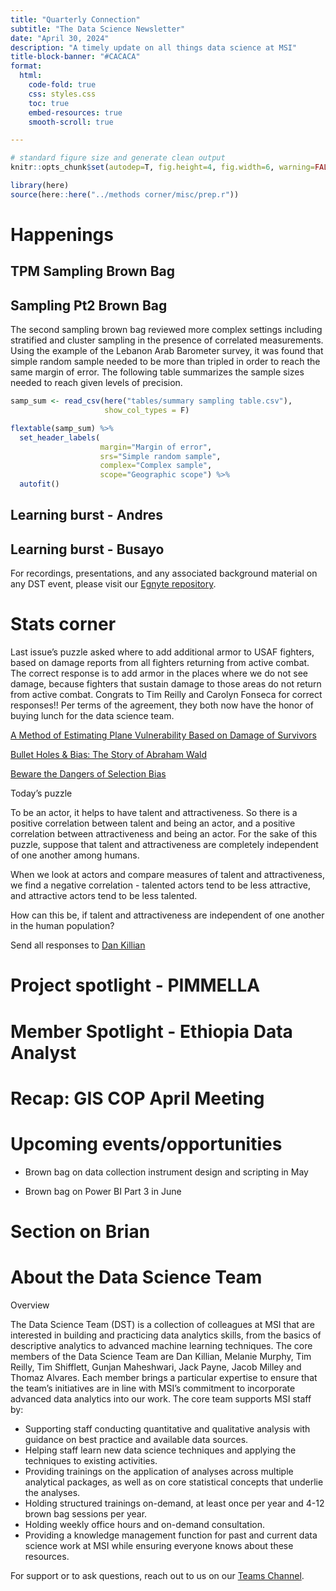 ```yaml
---
title: "Quarterly Connection"
subtitle: "The Data Science Newsletter"
date: "April 30, 2024"
description: "A timely update on all things data science at MSI"
title-block-banner: "#CACACA"
format: 
  html:
    code-fold: true
    css: styles.css
    toc: true
    embed-resources: true
    smooth-scroll: true

---
```


```r

# standard figure size and generate clean output
knitr::opts_chunk$set(autodep=T, fig.height=4, fig.width=6, warning=FALSE, message=FALSE, cache=TRUE, error=T, echo=T)

library(here)
source(here::here("../methods corner/misc/prep.r"))
```

# Happenings

## TPM Sampling Brown Bag



## Sampling Pt2 Brown Bag

The second sampling brown bag reviewed more complex settings including stratified and cluster sampling in the presence of correlated measurements. Using the example of the Lebanon Arab Barometer survey, it was found that simple random sample needed to be more than tripled in order to reach the same margin of error. The following table summarizes the sample sizes needed to reach given levels of precision. 

```r

samp_sum <- read_csv(here("tables/summary sampling table.csv"),
                     show_col_types = F)

flextable(samp_sum) %>% 
  set_header_labels(
                    margin="Margin of error",
                    srs="Simple random sample",
                    complex="Complex sample",
                    scope="Geographic scope") %>%
  autofit() 

```


## Learning burst - Andres


## Learning burst - Busayo


For recordings, presentations, and any associated background material on any DST event, please visit our [Egnyte repository](https://msiworldwide.egnyte.com/navigate/folder/acca480d-c7b8-462a-8c49-508441335a6d).


# Stats corner

Last issue's puzzle asked where to add additional armor to USAF fighters, based on damage reports from all fighters returning from active combat. The correct response is to add armor in the places where we do not see damage, because fighters that sustain damage to those areas do not return from active combat. Congrats to Tim Reilly and Carolyn Fonseca for correct responses!! Per terms of the agreement, they both now have the honor of buying lunch for the data science team. 

[A Method of Estimating Plane Vulnerability Based on Damage of Survivors](https://web.archive.org/web/20190713234912/https://apps.dtic.mil/dtic/tr/fulltext/u2/a091073.pdf)

[Bullet Holes & Bias: The Story of Abraham Wald](https://mcdreeamiemusings.com/blog/2019/4/1/survivorship-bias-how-lessons-from-world-war-two-affect-clinical-research-today)

[Beware the Dangers of Selection Bias](https://hbr.org/2009/03/beware-the-danger-of-selection)

::: box
::: box-header
Today's puzzle
:::

::: box-container

To be an actor, it helps to have talent and attractiveness. So there is a positive correlation between talent and being an actor, and a positive correlation between attractiveness and being an actor. For the sake of this puzzle, suppose that talent and attractiveness are completely independent of one another among humans.

When we look at actors and compare measures of talent and attractiveness, we find a negative correlation - talented actors tend to be less attractive, and attractive actors tend to be less talented. 

How can this be, if talent and attractiveness are independent of one another in the human population? 

Send all responses to [Dan Killian](dkillian@msi-inc.com)

:::
:::



# Project spotlight - PIMMELLA


# Member Spotlight - Ethiopia Data Analyst 



# Recap: GIS COP April Meeting


# Upcoming events/opportunities

- Brown bag on data collection instrument design and scripting in May

- Brown bag on Power BI Part 3 in June


# Section on Brian


# About the Data Science Team

::: box
::: box-header
Overview
:::

::: box-container
The Data Science Team (DST) is a collection of colleagues at MSI that are interested in building and practicing data analytics skills, from the basics of descriptive analytics to advanced machine learning techniques. The core members of the Data Science Team are Dan Killian, Melanie Murphy, Tim Reilly, Tim Shifflett, Gunjan Maheshwari, Jack Payne, Jacob Milley and Thomaz Alvares. Each member brings a particular expertise to ensure that the team's initiatives are in line with MSI's commitment to incorporate advanced data analytics into our work. The core team supports MSI staff by:

-   Supporting staff conducting quantitative and qualitative analysis with guidance on best practice and available data sources.
-   Helping staff learn new data science techniques and applying the techniques to existing activities.
-   Providing trainings on the application of analyses across multiple analytical packages, as well as on core statistical concepts that underlie the analyses.
-   Holding structured trainings on-demand, at least once per year and 4-12 brown bag sessions per year.
-   Holding weekly office hours and on-demand consultation.
-   Providing a knowledge management function for past and current data science work at MSI while ensuring everyone knows about these resources.

For support or to ask questions, reach out to us on our [Teams Channel](https://teams.microsoft.com/l/channel/19%3A0c95c6fade9c4d638f660ded25507a9a%40thread.tacv2/General?groupId=175a191b-5543-4fc0-81db-926ead8863f1&tenantId=).
:::
:::


